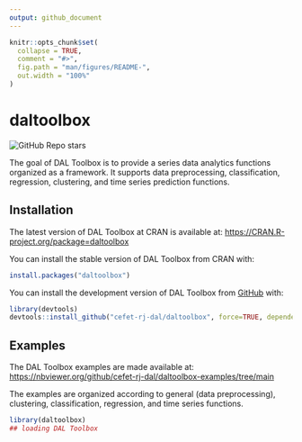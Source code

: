 ```yaml
---
output: github_document
---
```


<!-- README.md is generated from README.Rmd. Please edit that file -->

```r
knitr::opts_chunk$set(
  collapse = TRUE,
  comment = "#>",
  fig.path = "man/figures/README-",
  out.width = "100%"
)
```

# daltoolbox

<!-- badges: start -->
![GitHub Repo stars](https://img.shields.io/github/stars/cefet-rj-dal/daltoolbox?logo=Github)
<!-- badges: end -->

The goal of DAL Toolbox is to provide a series data analytics functions organized as a framework. 
It supports data preprocessing, classification, regression, clustering, and time series prediction functions. 

## Installation

The latest version of DAL Toolbox at CRAN is available at:
<https://CRAN.R-project.org/package=daltoolbox>

You can install the stable version of DAL Toolbox from CRAN with:

``` r
install.packages("daltoolbox")
```

You can install the development version of DAL Toolbox from [GitHub](https://github.com/) with:

``` r
library(devtools)
devtools::install_github("cefet-rj-dal/daltoolbox", force=TRUE, dependencies=FALSE, upgrade="never")
```

## Examples

The DAL Toolbox examples are made available at:
<https://nbviewer.org/github/cefet-rj-dal/daltoolbox-examples/tree/main>


The examples are organized according to general (data preprocessing),
clustering, classification, regression, and time series functions.


```r
library(daltoolbox)
## loading DAL Toolbox
```

